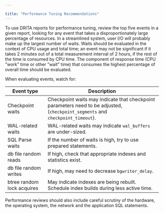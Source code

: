 ---

title: "Performance Tuning Recommendations"
---

<div id="performance_tuning_recommendations" class="registered_link"></div>

To use DRITA reports for performance tuning, review the top five events in a given report, looking for any event that takes a disproportionately large percentage of resources. In a streamlined system, user I/O will probably make up the largest number of waits. Waits should be evaluated in the context of CPU usage and total time; an event may not be significant if it takes 2 minutes out of a total measurement interval of 2 hours, if the rest of the time is consumed by CPU time. The component of response time (CPU "work" time or other "wait" time) that consumes the highest percentage of overall time should be evaluated.

When evaluating events, watch for:

| Event type                 | Description                                                  |
| -------------------------- | ------------------------------------------------------------ |
| Checkpoint waits           | Checkpoint waits may indicate that checkpoint parameters need to be adjusted, (`checkpoint_segments` and `checkpoint_timeout`). |
| WAL-related waits          | WAL-related waits may indicate `wal_buffers` are under-sized. |
| SQL Parse waits            | If the number of waits is high, try to use prepared statements. |
| db file random reads       | If high, check that appropriate indexes and statistics exist. |
| db file random writes      | If high, may need to decrease `bgwriter_delay`.              |
| btree random lock acquires | May indicate indexes are being rebuilt. Schedule index builds during less active time. |

Performance reviews should also include careful scrutiny of the hardware, the operating system, the network and the application SQL statements.